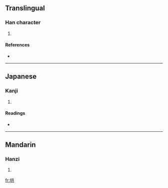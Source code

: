 ==Translingual==

===Han character===
{{Han char|rn=32|rad=土|as=06|sn=9|four=|canj=土廿金 (GTC)}}

# {{defn|Han}}

====References====
* {{Han ref|kx=0228.291|hdz=10437.060|uh=57AC|ud=22444}}

----

==Japanese==

===Kanji===
{{ja-kanji|grade=|rs=土06}}

# {{defn|Japanese}}

====Readings====
* {{ja-readings|on=[[きょう]] (kyō)|kun=[[ぬかり]] (nukari), [[ぬかる]] (nukaru)}}

----

==Mandarin==

===Hanzi===
{{cmn-hanzi|pin=[[hóng]] ([[hong2]]), [[yà]] ([[ya4]])|wg=hung<sup>2</sup>, ya<sup>4</sup>}}

# {{defn|Mandarin}}

[[fr:垬]]